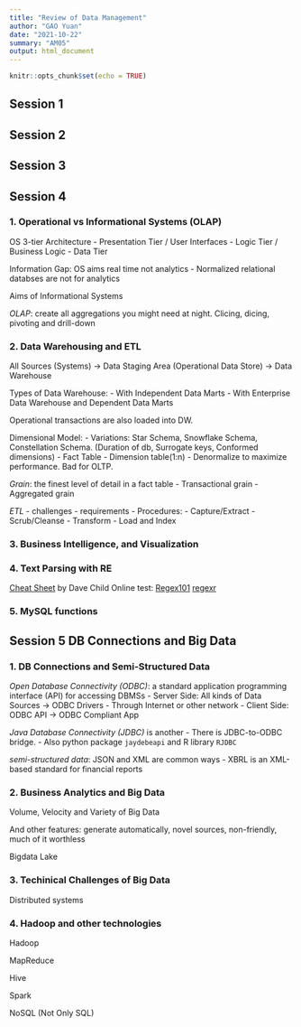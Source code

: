 ```yaml
---
title: "Review of Data Management"
author: "GAO Yuan"
date: "2021-10-22"
summary: "AM05"
output: html_document
---
```


```r
knitr::opts_chunk$set(echo = TRUE)
```

## Session 1

## Session 2

## Session 3



## Session 4

### 1. Operational vs Informational Systems (OLAP)

OS 3-tier Architecture
- Presentation Tier / User Interfaces
- Logic Tier / Business Logic
- Data Tier

Information Gap: OS aims real time not analytics
- Normalized relational databses are not for analytics

Aims of Informational Systems

*OLAP*: create all aggregations you might need at night. Clicing, dicing, pivoting and drill-down

### 2. Data Warehousing and ETL

All Sources (Systems) -> Data Staging Area (Operational Data Store) -> Data Warehouse

Types of Data Warehouse:
- With Independent Data Marts
- With Enterprise Data Warehouse and Dependent Data Marts

Operational transactions are also loaded into DW.

Dimensional Model:
- Variations: Star Schema, Snowflake Schema, Constellation Schema. (Duration of db, Surrogate keys, Conformed dimensions)
- Fact Table
- Dimension table(1:n)
- Denormalize to maximize performance. Bad for OLTP.

*Grain*: the finest level of detail in a fact table
- Transactional grain
- Aggregated grain

*ETL*
- challenges
- requirements
- Procedures:
  - Capture/Extract
  - Scrub/Cleanse
  - Transform
  - Load and Index

### 3. Business Intelligence, and Visualization

### 4. Text Parsing with RE

[Cheat Sheet](https://cheatography.com/davechild/cheat-sheets/regular-expressions/pdf/) by Dave Child 
Online test:
[Regex101](https://regex101.com/)
[regexr](https://regexr.com/)

### 5. MySQL functions

## Session 5 DB Connections and Big Data

### 1. DB Connections and Semi-Structured Data

*Open Database Connectivity (ODBC)*: a standard application programming interface (API) for accessing DBMSs
- Server Side: All kinds of Data Sources -> ODBC Drivers
- Through Internet or other network
- Client Side: ODBC API -> ODBC Compliant App

*Java Database Connectivity (JDBC)* is another
- There is JDBC-to-ODBC bridge.
- Also python package `jaydebeapi` and R library `RJDBC`

*semi-structured data*: JSON and XML are common ways
- XBRL is an XML-based standard for financial reports

### 2. Business Analytics and Big Data

Volume, Velocity and Variety of Big Data

And other features: generate automatically, novel sources, non-friendly, much of it worthless

Bigdata Lake

### 3. Techinical Challenges of Big Data

Distributed systems

### 4. Hadoop and other technologies

Hadoop

MapReduce

Hive

Spark

NoSQL (Not Only SQL)
